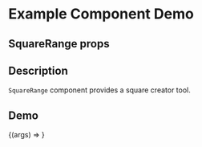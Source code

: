 
<Meta title="Example/SquareRange" component={SquareRange} />

# Example Component Demo

## SquareRange props
<Props of={SquareRange} />

## Description

`SquareRange` component provides a square creator tool.

## Demo

<Canvas>
  <Story name="Example SquareRange">
    {(args) => <SquareRange {...args} />}
  </Story>
</Canvas>